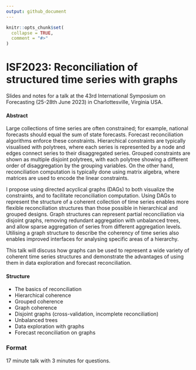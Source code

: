 ```yaml
---
output: github_document
---
```


<!-- README.md is generated from README.Rmd. Please edit that file -->

```r
knitr::opts_chunk$set(
  collapse = TRUE,
  comment = "#>"
)
```

# ISF2023: Reconciliation of structured time series with graphs

<!-- badges: start -->
<!-- badges: end -->

Slides and notes for a talk at the 43rd International Symposium on Forecasting (25-28th June 2023) in Charlottesville, Virginia USA.

#### Abstract

Large collections of time series are often constrained; for example, national forecasts should equal the sum of state forecasts. Forecast reconciliation algorithms enforce these constraints. Hierarchical constraints are typically visualised with polytrees, where each series is represented by a node and edges connect series to their disaggregated series. Grouped constraints are shown as multiple disjoint polytrees, with each polytree showing a different order of disaggregation by the grouping variables. On the other hand, reconciliation computation is typically done using matrix algebra, where matrices are used to encode the linear constraints.

I propose using directed acyclical graphs (DAGs) to both visualize the constraints, and to facilitate reconciliation computation. Using DAGs to represent the structure of a coherent collection of time series enables more flexible reconciliation structures than those possible in hierarchical and grouped designs. Graph structures can represent partial reconciliation via disjoint graphs, removing redundant aggregation with unbalanced trees, and allow sparse aggregation of series from different aggregation levels. Utilising a graph structure to describe the coherency of time series also enables improved interfaces for analysing specific areas of a hierarchy.

This talk will discuss how graphs can be used to represent a wide variety of coherent time series structures and demonstrate the advantages of using them in data exploration and forecast reconciliation.


#### Structure

* The basics of reconciliation
* Hierarchical coherence
* Grouped coherence
* Graph coherence
* Disjoint graphs (cross-validation, incomplete reconciliation)
* Unbalanced trees
* Data exploration with graphs
* Forecast reconciliation on graphs

### Format

17 minute talk with 3 minutes for questions.
